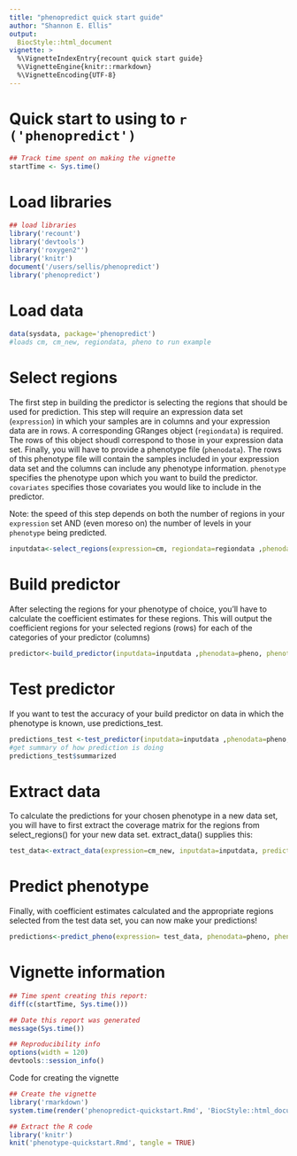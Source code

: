 ```yaml
---
title: "phenopredict quick start guide"
author: "Shannon E. Ellis"
output: 
  BiocStyle::html_document
vignette: >
  %\VignetteIndexEntry{recount quick start guide}
  %\VignetteEngine{knitr::rmarkdown}
  %\VignetteEncoding{UTF-8}  
---
```


Quick start to using to `r ('phenopredict')`
================================================

```r
## Track time spent on making the vignette
startTime <- Sys.time()
```
# Load libraries

```r
## load libraries
library('recount')
library('devtools')
library('roxygen2"')
library('knitr')
document('/users/sellis/phenopredict')
library('phenopredict')
```
# Load data

```r
data(sysdata, package='phenopredict')   
#loads cm, cm_new, regiondata, pheno to run example
```

# Select regions

The first step in building the predictor is selecting the regions that should be used for prediction. This step will require an expression data set (`expression`) in which your samples are in columns and your expression data are in rows. A corresponding GRanges object (`regiondata`) is required. The rows of this object shoudl correspond to those in your expression data set. Finally, you will have to provide a phenotype file (`phenodata`). The rows of this phenotype file will contain the samples included in your expression data set and the columns can include any phenotype information. `phenotype` specifies the phenotype upon which you want to build the predictor. `covariates` specifies those covariates you would like to include in the predictor. 

Note: the speed of this step depends on both the number of regions in your `expression` set AND (even moreso on) the number of levels in your `phenotype` being predicted.

```r
inputdata<-select_regions(expression=cm, regiondata=regiondata ,phenodata=pheno, phenotype="Sex", covariates=c("AGE","BMI"),type="factor", numRegions=100)
```

# Build predictor

After selecting the regions for your phenotype of choice, you'll have to calculate the coefficient estimates for these regions. This will output the coefficient regions for your selected regions (rows) for each of the categories of your predictor (columns)

```r
predictor<-build_predictor(inputdata=inputdata ,phenodata=pheno, phenotype="Sex", covariates=c("AGE","BMI"),type="factor", numRegions=10)
```
# Test predictor

If you want to test the accuracy of your build predictor on data in which the phenotype is known, use predictions_test.

```r
predictions_test <-test_predictor(inputdata=inputdata ,phenodata=pheno, phenotype="Sex", covariates=c("AGE","BMI"),type="factor",predictordata=predictor )
#get summary of how prediction is doing
predictions_test$summarized
```

# Extract data

To calculate the predictions for your chosen phenotype in a new data set, you will have to first extract the coverage matrix for the regions from select_regions() for your new data set. extract_data() supplies this:

```r
test_data<-extract_data(expression=cm_new, inputdata=inputdata, predictordata=predictor)
```

# Predict phenotype

Finally, with coefficient estimates calculated and the appropriate regions selected from the test data set, you can now make your predictions!

```r
predictions<-predict_pheno(expression= test_data, phenodata=pheno, phenotype="Sex",predictordata = predictor)
```

# Vignette information

```r
## Time spent creating this report:
diff(c(startTime, Sys.time()))

## Date this report was generated
message(Sys.time())

## Reproducibility info
options(width = 120)
devtools::session_info()
```

Code for creating the vignette

```r
## Create the vignette
library('rmarkdown')
system.time(render('phenopredict-quickstart.Rmd', 'BiocStyle::html_document'))

## Extract the R code
library('knitr')
knit('phenotype-quickstart.Rmd', tangle = TRUE)
```


